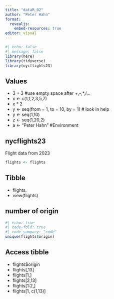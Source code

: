 ```yaml
---
title: "dataR_02"
author: "Peter Hahn"
format:
  revealjs:
    embed-resources: true
editor: visual
---
```


```r
#| echo: false
#| message: false
library(here)
library(tidyverse)
library(nycflights23)
```

## Values

::: incremental
-   3 + 3 #use empty space after +,-,\*,/...
-   x \<- c(1,1,2,3,5,7)
-   x \* 2
-   y \<- seq(from = 1, to = 10, by = 1) \# look in help
-   y \<- seq(1,10)\
-   z \<- seq(1,20,2)
-   a \<- "Peter Hahn" #Environment
:::

## nycflights23

Flight data from 2023

```r
flights <- flights
```

## Tibble 
- flights.  
- view(flights)

## number of origin
```r
#| echo: true
#| code-fold: true
#| code-summary: "code"
unique(flights$origin)
```

## Access tibble
::: incremental
- flights$origin
- flights[,13]
- flights[1,]
- flights[2,13]
- flights[1:2,]
- flights[1, c(1,13)]
:::

